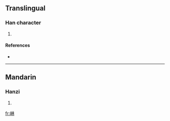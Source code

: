 ==Translingual==

===Han character===
{{Han char|rn=46|rad=山|as=08|sn=11|four=|canj=山木木 (UDD)}}

# {{defn|Han|sort=山08}}

====References====
* {{Han ref|kx=0313.050|dkj=08156|dj=0614.030|hdz=10777.140|uh=5D0A|ud=23818}}

----

==Mandarin==

===Hanzi===
{{cmn-hanzi|pin=[[lín]] ([[lin2]])|wg=lin<sup>2</sup>}}

# {{defn|Mandarin|sort=山08}}

[[fr:崊]]